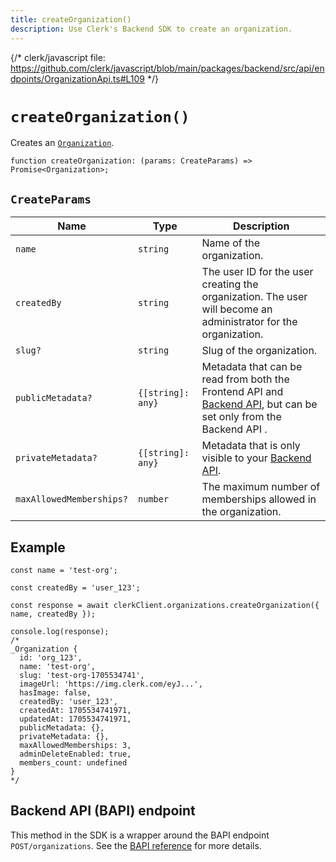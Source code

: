```yaml
---
title: createOrganization()
description: Use Clerk's Backend SDK to create an organization.
---
```


{/* clerk/javascript file: https://github.com/clerk/javascript/blob/main/packages/backend/src/api/endpoints/OrganizationApi.ts#L109 */}

# `createOrganization()`

Creates an [`Organization`](/docs/references/javascript/organization/organization).

```tsx
function createOrganization: (params: CreateParams) => Promise<Organization>;
```

## `CreateParams`

| Name | Type | Description |
| --- | --- | --- |
| `name` | `string` | Name of the organization. |
| `createdBy` | `string` | The user ID for the user creating the organization. The user will become an administrator for the organization. |
| `slug?` | `string` | Slug of the organization. |
| `publicMetadata?` | `{[string]: any}` | Metadata that can be read from both the Frontend API and [Backend API](https://clerk.com/docs/reference/backend-api), but can be set only from the Backend API . |
| `privateMetadata?` | `{[string]: any}` | Metadata that is only visible to your [Backend API](https://clerk.com/docs/reference/backend-api). |
| `maxAllowedMemberships?` | `number` | The maximum number of memberships allowed in the organization. |

## Example

```tsx
const name = 'test-org';

const createdBy = 'user_123';

const response = await clerkClient.organizations.createOrganization({ name, createdBy });

console.log(response);
/*
_Organization {
  id: 'org_123',
  name: 'test-org',
  slug: 'test-org-1705534741',
  imageUrl: 'https://img.clerk.com/eyJ...',
  hasImage: false,
  createdBy: 'user_123',
  createdAt: 1705534741971,
  updatedAt: 1705534741971,
  publicMetadata: {},
  privateMetadata: {},
  maxAllowedMemberships: 3,
  adminDeleteEnabled: true,
  members_count: undefined
}
*/
```

## Backend API (BAPI) endpoint

This method in the SDK is a wrapper around the BAPI endpoint `POST/organizations`. See the [BAPI reference](https://clerk.com/docs/reference/backend-api/tag/Organizations#operation/CreateOrganization) for more details.
